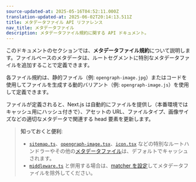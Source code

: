 ```yaml
---
source-updated-at: 2025-05-16T04:52:11.000Z
translation-updated-at: 2025-06-02T20:14:13.511Z
title: メタデータファイル API リファレンス
nav_title: メタデータファイル
description: メタデータファイル規約に関する API ドキュメント。
---
```


このドキュメントのセクションでは、**メタデータファイル規約**について説明します。ファイルベースのメタデータは、ルートセグメントに特別なメタデータファイルを追加することで定義できます。

各ファイル規約は、静的ファイル（例: `opengraph-image.jpg`）またはコードを使用してファイルを生成する動的バリアント（例: `opengraph-image.js`）を使用して定義できます。

ファイルが定義されると、Next.js は自動的にファイルを提供し（本番環境ではキャッシュ用にハッシュ付きで）、アセットの URL、ファイルタイプ、画像サイズなどの適切なメタデータで関連する head 要素を更新します。

> **知っておくと便利**:
>
> - [`sitemap.ts`](/docs/app/api-reference/file-conventions/metadata/sitemap)、[`opengraph-image.tsx`](/docs/app/api-reference/file-conventions/metadata/opengraph-image)、[`icon.tsx`](/docs/app/api-reference/file-conventions/metadata/app-icons) などの特別なルートハンドラーやその他の[メタデータファイル](/docs/app/api-reference/file-conventions/metadata)は、デフォルトでキャッシュされます。
> - [`middleware.ts`](/docs/app/api-reference/file-conventions/middleware) と併用する場合は、[matcher を設定](/docs/app/building-your-application/routing/middleware#matcher)してメタデータファイルを除外してください。